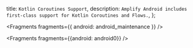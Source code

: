   title: `Kotlin Coroutines Support`,
  description: `Amplify Android includes first-class support for Kotlin Coroutines and Flows.`,
};


<Fragments fragments={{ android: android_maintenance }} />


<Fragments fragments={{android: android0}} />
